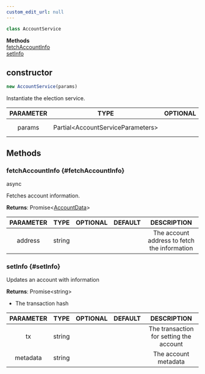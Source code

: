 ```yaml
---
custom_edit_url: null
---
```


```ts
class AccountService
```

<div>

</div>

<div className="container">
  <div className="row mb-2"><div className="col col--12"><strong>Methods</strong></div></div>
  <div className="row"><div className="col col--12"><a href="#fetchAccountInfo">fetchAccountInfo</a><br/><a href="#setInfo">setInfo</a></div></div>
</div>

## constructor
```ts
new AccountService(params)
```

<div>

</div>

Instantiate the election service.

|PARAMETER|TYPE|OPTIONAL|DEFAULT|DESCRIPTION|
|:---:|:---:|:---:|:---:|:---:|
|params|Partial&lt;AccountServiceParameters&gt;|||The service parameters|

## Methods

### fetchAccountInfo {#fetchAccountInfo}

<div>
  <span className="badge badge--success">async</span>
</div>

Fetches account information.

**Returns**: Promise&lt;[AccountData](AccountData)&gt;

|PARAMETER|TYPE|OPTIONAL|DEFAULT|DESCRIPTION|
|:---:|:---:|:---:|:---:|:---:|
|address|string|||The account address to fetch the information|

### setInfo {#setInfo}

<div>

</div>

Updates an account with information

**Returns**: Promise&lt;string&gt;
- The transaction hash

|PARAMETER|TYPE|OPTIONAL|DEFAULT|DESCRIPTION|
|:---:|:---:|:---:|:---:|:---:|
|tx|string|||The transaction for setting the account|
|metadata|string|||The account metadata|

